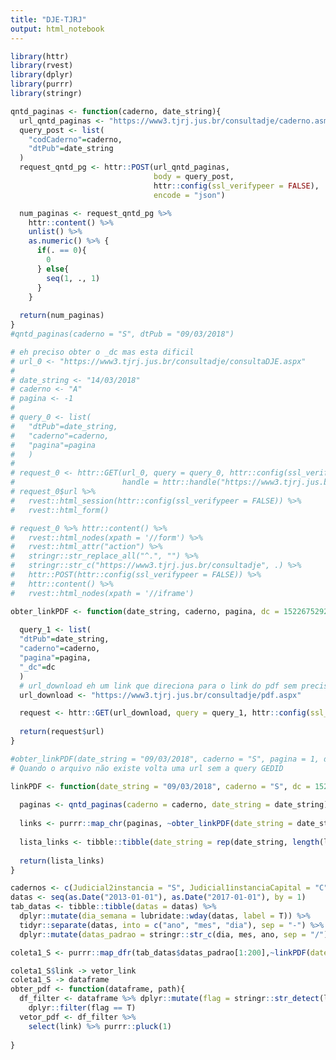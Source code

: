 ```yaml
---
title: "DJE-TJRJ"
output: html_notebook
---
```


```r
library(httr)
library(rvest)
library(dplyr)
library(purrr)
library(stringr)
```

```r
qntd_paginas <- function(caderno, date_string){
  url_qntd_paginas <- "https://www3.tjrj.jus.br/consultadje/caderno.asmx/ConsultarQuantidadePaginas"  
  query_post <- list(
    "codCaderno"=caderno,
    "dtPub"=date_string
  )
  request_qntd_pg <- httr::POST(url_qntd_paginas,
                                body = query_post,
                                httr::config(ssl_verifypeer = FALSE),
                                encode = "json")

  num_paginas <- request_qntd_pg %>% 
    httr::content() %>% 
    unlist() %>% 
    as.numeric() %>% {
      if(. == 0){
        0
      } else{
        seq(1, ., 1)
      }
    }
  
  return(num_paginas)
}
#qntd_paginas(caderno = "S", dtPub = "09/03/2018")

# eh preciso obter o _dc mas esta dificil
# url_0 <- "https://www3.tjrj.jus.br/consultadje/consultaDJE.aspx"
# 
# date_string <- "14/03/2018"
# caderno <- "A"
# pagina <- -1
# 
# query_0 <- list(
#   "dtPub"=date_string,
#   "caderno"=caderno,
#   "pagina"=pagina
#   )
# 
# request_0 <- httr::GET(url_0, query = query_0, httr::config(ssl_verifypeer = FALSE),
#                        handle = httr::handle("https://www3.tjrj.jus.br/consultadje/consultaDiario.aspx?dtPub=14/03/2018&caderno=A&pagina=-1&pesquisa=&intranet=N&_dc=1522709860256"))
# request_0$url %>% 
#   rvest::html_session(httr::config(ssl_verifypeer = FALSE)) %>% 
#   rvest::html_form()

# request_0 %>% httr::content() %>% 
#   rvest::html_nodes(xpath = '//form') %>% 
#   rvest::html_attr("action") %>% 
#   stringr::str_replace_all("^.", "") %>% 
#   stringr::str_c("https://www3.tjrj.jus.br/consultadje", .) %>% 
#   httr::POST(httr::config(ssl_verifypeer = FALSE)) %>% 
#   httr::content() %>% 
#   rvest::html_nodes(xpath = '//iframe')

obter_linkPDF <- function(date_string, caderno, pagina, dc = 1522675292694){
  
  query_1 <- list(
  "dtPub"=date_string,
  "caderno"=caderno,
  "pagina"=pagina,
  "_dc"=dc
  )
  # url_download eh um link que direciona para o link do pdf sem precisar passar pelo captcha
  url_download <- "https://www3.tjrj.jus.br/consultadje/pdf.aspx"

  request <- httr::GET(url_download, query = query_1, httr::config(ssl_verifypeer = FALSE))  
  
  return(request$url)
}

#obter_linkPDF(date_string = "09/03/2018", caderno = "S", pagina = 1, dc = 1522710519786)
# Quando o arquivo não existe volta uma url sem a query GEDID

linkPDF <- function(date_string = "09/03/2018", caderno = "S", dc = 1522710519786){
  
  paginas <- qntd_paginas(caderno = caderno, date_string = date_string)
  
  links <- purrr::map_chr(paginas, ~obter_linkPDF(date_string = date_string, caderno = caderno, pagina = .x, dc = dc))
  
  lista_links <- tibble::tibble(date_string = rep(date_string, length(links)), link = links, page = paginas)
  
  return(lista_links)
}

cadernos <- c(Judicial2instancia = "S", Judicial1instanciaCapital = "C", Judicial1instanciaInteriror = "I")
datas <- seq(as.Date("2013-01-01"), as.Date("2017-01-01"), by = 1)
tab_datas <- tibble::tibble(datas = datas) %>% 
  dplyr::mutate(dia_semana = lubridate::wday(datas, label = T)) %>% 
  tidyr::separate(datas, into = c("ano", "mes", "dia"), sep = "-") %>% 
  dplyr::mutate(datas_padrao = stringr::str_c(dia, mes, ano, sep = "/"))

coleta1_S <- purrr::map_dfr(tab_datas$datas_padrao[1:200],~linkPDF(date_string = .x, caderno = "S"))

coleta1_S$link -> vetor_link
coleta1_S -> dataframe
obter_pdf <- function(dataframe, path){
  df_filter <- dataframe %>% dplyr::mutate(flag = stringr::str_detect(link, "(default.aspx)")) %>% 
    dplyr::filter(flag == T)
  vetor_pdf <- df_filter %>% 
    select(link) %>% purrr::pluck(1)
  
}
```

